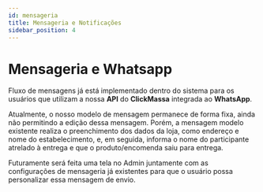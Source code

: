 ```yaml
---
id: mensageria
title: Mensageria e Notificações
sidebar_position: 4
---
```


# Mensageria e Whatsapp

Fluxo de mensagens já está implementado dentro do sistema para os usuários que utilizam a nossa **API** do **ClickMassa** integrada ao **WhatsApp**.

Atualmente, o nosso modelo de mensagem permanece de forma fixa, ainda não permitindo a edição dessa mensagem. Porém, a mensagem modelo existente realiza o preenchimento dos dados da loja, como endereço e nome do estabelecimento, e, em seguida, informa o nome do participante atrelado à entrega e que o produto/encomenda saiu para entrega.

Futuramente será feita uma tela no Admin juntamente com as configurações de mensageria já existentes para que o usuário possa personalizar essa mensagem de envio.
